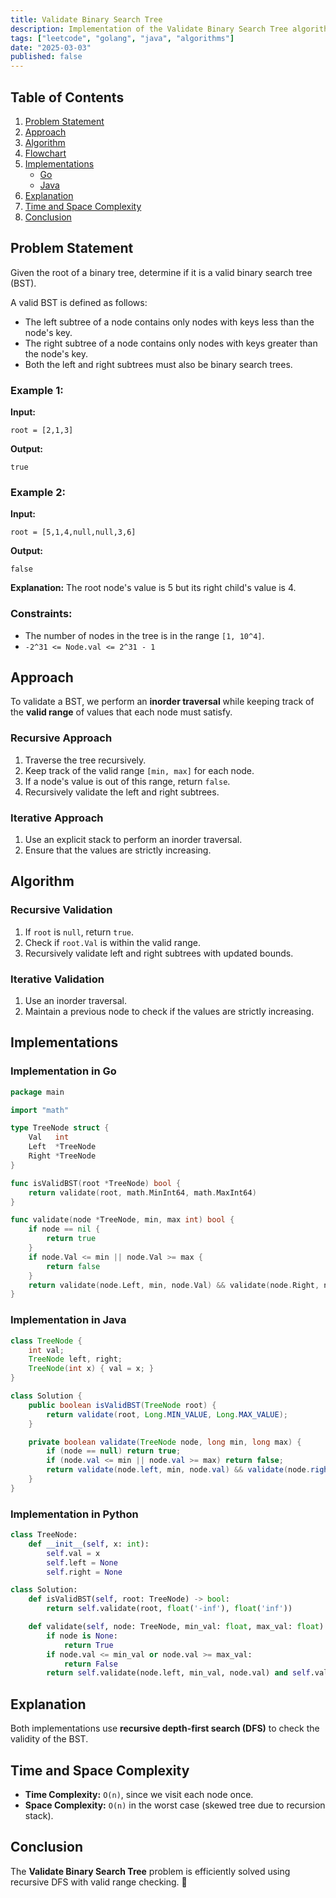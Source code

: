 ```yaml
---
title: Validate Binary Search Tree
description: Implementation of the Validate Binary Search Tree algorithm with Go and Java.
tags: ["leetcode", "golang", "java", "algorithms"]
date: "2025-03-03"
published: false
---
```


## Table of Contents

1. [Problem Statement](#problem-statement)
2. [Approach](#approach)
3. [Algorithm](#algorithm)
4. [Flowchart](#flowchart)
5. [Implementations](#implementations)
   - [Go](#implementation-in-go)
   - [Java](#implementation-in-java)
6. [Explanation](#explanation)
7. [Time and Space Complexity](#time-and-space-complexity)
8. [Conclusion](#conclusion)

## Problem Statement

Given the root of a binary tree, determine if it is a valid binary search tree (BST).

A valid BST is defined as follows:

- The left subtree of a node contains only nodes with keys less than the node's key.
- The right subtree of a node contains only nodes with keys greater than the node's key.
- Both the left and right subtrees must also be binary search trees.

### Example 1:

**Input:**
```
root = [2,1,3]
```
**Output:**
```
true
```

### Example 2:

**Input:**
```
root = [5,1,4,null,null,3,6]
```
**Output:**
```
false
```
**Explanation:** The root node's value is 5 but its right child's value is 4.

### Constraints:

- The number of nodes in the tree is in the range `[1, 10^4]`.
- `-2^31 <= Node.val <= 2^31 - 1`

## Approach

To validate a BST, we perform an **inorder traversal** while keeping track of the **valid range** of values that each node must satisfy.

### Recursive Approach

1. Traverse the tree recursively.
2. Keep track of the valid range `[min, max]` for each node.
3. If a node's value is out of this range, return `false`.
4. Recursively validate the left and right subtrees.

### Iterative Approach

1. Use an explicit stack to perform an inorder traversal.
2. Ensure that the values are strictly increasing.

## Algorithm

### Recursive Validation

1. If `root` is `null`, return `true`.
2. Check if `root.Val` is within the valid range.
3. Recursively validate left and right subtrees with updated bounds.

### Iterative Validation

1. Use an inorder traversal.
2. Maintain a previous node to check if the values are strictly increasing.

## Implementations

### Implementation in Go

```go
package main

import "math"

type TreeNode struct {
    Val   int
    Left  *TreeNode
    Right *TreeNode
}

func isValidBST(root *TreeNode) bool {
    return validate(root, math.MinInt64, math.MaxInt64)
}

func validate(node *TreeNode, min, max int) bool {
    if node == nil {
        return true
    }
    if node.Val <= min || node.Val >= max {
        return false
    }
    return validate(node.Left, min, node.Val) && validate(node.Right, node.Val, max)
}
```

### Implementation in Java

```java
class TreeNode {
    int val;
    TreeNode left, right;
    TreeNode(int x) { val = x; }
}

class Solution {
    public boolean isValidBST(TreeNode root) {
        return validate(root, Long.MIN_VALUE, Long.MAX_VALUE);
    }

    private boolean validate(TreeNode node, long min, long max) {
        if (node == null) return true;
        if (node.val <= min || node.val >= max) return false;
        return validate(node.left, min, node.val) && validate(node.right, node.val, max);
    }
}
```

### Implementation in Python

```python
class TreeNode:
    def __init__(self, x: int):
        self.val = x
        self.left = None
        self.right = None

class Solution:
    def isValidBST(self, root: TreeNode) -> bool:
        return self.validate(root, float('-inf'), float('inf'))

    def validate(self, node: TreeNode, min_val: float, max_val: float) -> bool:
        if node is None:
            return True
        if node.val <= min_val or node.val >= max_val:
            return False
        return self.validate(node.left, min_val, node.val) and self.validate(node.right, node.val, max_val)
```

## Explanation

Both implementations use **recursive depth-first search (DFS)** to check the validity of the BST.

## Time and Space Complexity

- **Time Complexity:** `O(n)`, since we visit each node once.
- **Space Complexity:** `O(n)` in the worst case (skewed tree due to recursion stack).

## Conclusion

The **Validate Binary Search Tree** problem is efficiently solved using recursive DFS with valid range checking. 🚀

